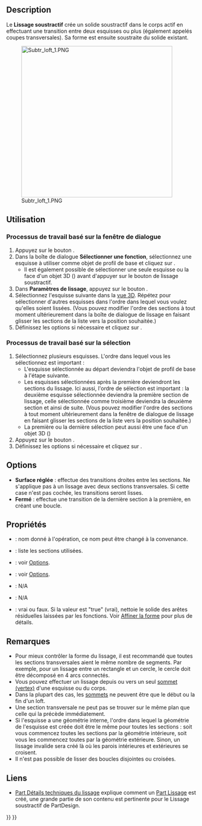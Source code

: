 <languages/>
{{Docnav/fr
|[[PartDesign_Groove/fr|Rainure]]
|[[PartDesign_SubtractivePipe/fr|Balayage soustractif]]
|[[PartDesign_Workbench/fr|Atelier PartDesign]]
|IconL=PartDesign_Groove.svg
|IconR=PartDesign_SubtractivePipe.svg
|IconC=Workbench_PartDesign.svg
}}

{{GuiCommand/fr
|Name=PartDesign SubtractiveLoft
|Name/fr=PartDesign Lissage soustractif
|MenuLocation=PartDesign → Créer une fonction soustractive → Lissage soustractif
|Workbenches=[[PartDesign_Workbench/fr|PartDesign]]
|Version=0.17
|SeeAlso=[[PartDesign_AdditiveLoft/fr|PartDesign Lissage additif]], [[PartDesign_SubtractivePipe/fr|PartDesign Balayage soustractif]]
}}

==Description==

Le '''Lissage soustractif''' crée un solide soustractif dans le corps actif en effectuant une transition entre deux esquisses ou plus (également appelés coupes transversales). Sa forme est ensuite soustraite du solide existant.

[[File:Subtr_loft_1.PNG|400px]]

<span id="Usage"></span>
==Utilisation==

<span id="Dialog-based_workflow"></span>
=== Processus de travail basé sur la fenêtre de dialogue ===

<div class="mw-translate-fuzzy">
# Appuyez sur le bouton {{Button|[[File:PartDesign_SubtractiveLoft.svg|24px]] [[PartDesign_SubtractiveLoft/fr|Lissage soustractif]]}}.
# Dans la boîte de dialogue '''Sélectionner une fonction''', sélectionnez une esquisse à utiliser comme objet de profil de base et cliquez sur {{Button|OK}}.
#* Il est également possible de sélectionner une seule esquisse ou la face d'un objet 3D ({{Version/fr|0.20}}) avant d'appuyer sur le bouton de lissage soustractif.
# Dans '''Paramètres de lissage''', appuyez sur le bouton {{Button|Ajouter une section}}.
# Sélectionnez l'esquisse suivante dans la [[3D_view/fr|vue 3D]]. Répétez pour sélectionner d'autres esquisses dans l'ordre dans lequel vous voulez qu'elles soient lissées. (Vous pouvez modifier l'ordre des sections à tout moment ultérieurement dans la boîte de dialogue de lissage en faisant glisser les sections de la liste vers la position souhaitée.)
# Définissez les options si nécessaire et cliquez sur {{Button|OK}}.
</div>

<span id="Selection-based_workflow"></span>
=== Processus de travail basé sur la sélection ===

<div class="mw-translate-fuzzy">
# Sélectionnez plusieurs esquisses. L'ordre dans lequel vous les sélectionnez est important : 
#* L'esquisse sélectionnée au départ deviendra l'objet de profil de base à l'étape suivante.
#* Les esquisses sélectionnées après la première deviendront les sections du lissage. Ici aussi, l'ordre de sélection est important : la deuxième esquisse sélectionnée deviendra la première section de lissage, celle sélectionnée comme troisième deviendra la deuxième section et ainsi de suite. (Vous pouvez modifier l'ordre des sections à tout moment ultérieurement dans la fenêtre de dialogue de lissage en faisant glisser les sections de la liste vers la position souhaitée.)
#* La première ou la dernière sélection peut aussi être une face d'un objet 3D ({{Version/fr|0.20}})
# Appuyez sur le bouton {{Button|[[File: PartDesign_SubtractiveLoft.svg|24px]] [[PartDesign_SubtractiveLoft/fr|Lissage soustractif]]}}.
# Définissez les options si nécessaire et cliquez sur {{Button|OK}}.
</div>

==Options==

* '''Surface réglée''' : effectue des transitions droites entre les sections. Ne s'applique pas à un lissage avec deux sections transversales. Si cette case n'est pas cochée, les transitions seront lisses. 
* '''Fermé''' : effectue une transition de la dernière section à la première, en créant une boucle. {{Version/fr|0.21}}

<span id="Properties"></span>
==Propriétés==

* {{PropertyData|Label}} : nom donné à l'opération, ce nom peut être changé à la convenance.
* {{PropertyData|Sections}} : liste les sections utilisées.
* {{PropertyData|Ruled}} : voir [[#Options|Options]].
* {{PropertyData|Closed}} : voir [[#Options|Options]].
* {{PropertyData|Midplane}} : N/A
* {{PropertyData|Reversed}} : N/A
* {{PropertyData|Refine}} : vrai ou faux. Si la valeur est "true" (vrai), nettoie le solide des arêtes résiduelles laissées par les fonctions. Voir [[Part_RefineShape/fr|Affiner la forme]] pour plus de détails.

<span id="Notes"></span>
==Remarques==

* Pour mieux contrôler la forme du lissage, il est recommandé que toutes les sections transversales aient le même nombre de segments. Par exemple, pour un lissage entre un rectangle et un cercle, le cercle doit être décomposé en 4 arcs connectés.
* Vous pouvez effectuer un lissage depuis ou vers un seul [[Glossary/fr#V|sommet (vertex)]] d'une esquisse ou du corps. {{Version/fr|0.20}}
* Dans la plupart des cas, les [[Glossary/fr#V|sommets]] ne peuvent être que le début ou la fin d'un loft.
* Une section transversale ne peut pas se trouver sur le même plan que celle qui la précède immédiatement.
* Si l'esquisse a une géométrie interne, l'ordre dans lequel la géométrie de l'esquisse est créée doit être le même pour toutes les sections : soit vous commencez toutes les sections par la géométrie intérieure, soit vous les commencez toutes par la géométrie extérieure. Sinon, un lissage invalide sera créé là où les parois intérieures et extérieures se croisent.
* Il n'est pas possible de lisser des boucles disjointes ou croisées.

<span id="Links"></span>
==Liens==

* [[Part_Loft_Technical_Details/fr|Part Détails techniques du lissage]] explique comment un [[Part_Loft/fr|Part Lissage]] est créé, une grande partie de son contenu est pertinente pour le Lissage soustractif de PartDesign.


{{Docnav/fr
|[[PartDesign_Groove/fr|Rainure]]
|[[PartDesign_SubtractivePipe/fr|Balayage soustractif]]
|[[PartDesign_Workbench/fr|Atelier PartDesign]]
|IconL=PartDesign_Groove.svg
|IconR=PartDesign_SubtractivePipe.svg
|IconC=Workbench_PartDesign.svg
}}

{{PartDesign Tools navi{{#translation:}}}}
{{Userdocnavi{{#translation:}}}}